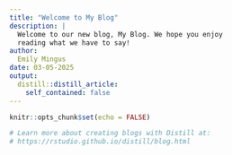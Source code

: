 ```yaml
---
title: "Welcome to My Blog"
description: |
  Welcome to our new blog, My Blog. We hope you enjoy 
  reading what we have to say!
author:
  Emily Mingus 
date: 03-05-2025
output:
  distill::distill_article:
    self_contained: false
---
```


```r
knitr::opts_chunk$set(echo = FALSE)

# Learn more about creating blogs with Distill at:
# https://rstudio.github.io/distill/blog.html

```



